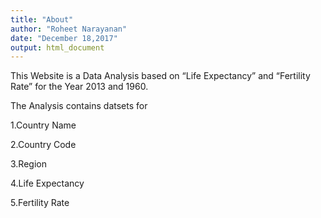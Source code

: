 ```yaml
---
title: "About"
author: "Roheet Narayanan"
date: "December 18,2017"
output: html_document
---
```






This Website  is a Data Analysis based on "Life Expectancy" and "Fertility Rate " for the Year 2013 and 1960.

The Analysis contains datsets for 

1.Country Name 

2.Country Code 

3.Region

4.Life Expectancy

5.Fertility Rate 



